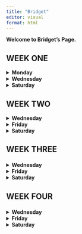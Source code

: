```yaml
---
title: "Bridget"
editor: visual
format: html
---
```


**Welcome to Bridget's Page.**

<H2>WEEK ONE</H2>

<details>

<summary><strong>Monday</strong></summary>

**Week 1 submissisions**

## **Monday Excel Tutorial**

In Monday's class, we learned how to identify cells, columns, and rows in an Excel worksheet.

-   **Cells** are the basic unit of Excel where you enter data. Each cell is identified by a unique address combining the column letter and row number.

-   **Columns** are the vertical sets of cells labeled with letters.

-   **Rows** are the horizontal sets of cells labeled with numbers.

Some of the essential Excel functions we learned about are the following:

-   **SUM** is the function that adds all the numbers in a range of cells.

-   **AVERAGE** is the function that calculates the average of numbers in a range.

-   **MAX** is the function that finds the maximum value in a range.

-   **MIN** is the function that finds the minimum value in a range.

The formula for all previous functions is = before the function and a parenthesis containing the cells. Ex: =SUM(A5:B5)

## Basic Functions

Once the Excel worksheet is created and named correctly, we can start cleaning the data so we do not encounter any errors or make sure our visualizations make sense with the information we care about, taking outliers out or NAs. In this case, I removed all NAs in my data set by selecting the dataset, going to Data in the menu bar, choosing a filter, and checking NAs off.

### Scatter Plot

I created a scatter plot by selecting the data, clicking insert in the menu bar, and selecting scatter plot in recommended charts.

![](Scatterplot.png)

### Line Plot

I created a line plot by selecting the data, clicking insert in the menu bar, and selecting line plots in recommended charts.

![](Lineplot.png)

### Bar Chart

I created a bar chart by selecting the data, clicking insert in the menu bar, and selecting bar chart in recommended charts.

![](Barchart.png)

### Pie Chart

I created a pie chart by selecting the data, clicking Insert in the menu bar, and selecting pie charts from the recommended charts.

![](Piechart.png)

### Histogram

I created a Histogram by selecting the data, clicking insert in the menu bar, and selecting Histogram in recommended charts.

![](Histogram.png)

### Conclusion

The best charts to visualize this specific data are scatter plots and line plots. With these charts, we can understand the data and observe all the characteristics in an organized way using color. The other graphs are more complex to understand, and it is challenging to recognize repeated numbers and consider them individually, which makes the chart too broad.

</details>

<details>

<summary><strong>Wednesday</strong></summary>

## Wednesday Example

In Monday's class, we learned how to identify cells, columns, and rows in an Excel worksheet. After completing the airquality example, we selected our own datasets. I chose the attenu dataset, which provides information on earthquake attenuation---how the strength of seismic waves decreases as they travel through the Earth. The Joyner--Boore Attenuation Data includes peak acceleration measurements from various observation stations for 23 California earthquakes. This dataset is commonly used to model how ground acceleration (the shaking during an earthquake) decreases with distance from the epicenter and is affected by the earthquake's magnitude. It's valuable for studying seismic wave behavior and predicting ground motion intensity at different distances from an earthquake. It uses five variables (Event, Magnitude, Station, Distance, and Acceleration) with 182 observations.

-   **Event** is the numeric Event Number.

-   **Mag** is the numeric Moment Magnitude.

-   **Station** is the factor Station Number.

-   **Distance** is the numeric Station-hypocenter distance (km).

-   **Acceleration** is the numeric Peak acceleration (g).

## Basic Functions

Once the Excel worksheet is created and named correctly, we can start cleaning the data so we do not encounter any errors or make sure our visualizations make sense with the information we care about, taking outliers out or NAs. In this case, I removed all NAs in my data set by selecting the dataset, going to Data in the menu bar, choosing a filter, and checking NAs off. I also removed all the numbers that made no sense in a numeric column.

### Variables to be evaluated

I will evaluate **Magnitude** and **Distance** to model how earthquake recordings vary with both the magnitude of the quake and the distance at which it is observed. In other words, how depending on the magnitude people further from the epicenter can still feel it.

### Scatter Plot

![](Scatterplot.png)

In this graph, the X-axis shows earthquake magnitude, ranging from about 4 to 8, while the Y-axis represents the distance from the earthquake epicenter in kilometers, going from 0 to 400. For higher magnitudes, the distances are more dispersed, with some data points reaching distances of 350 km or more. A positive relationship between magnitude and distance is suggested, as larger magnitudes correspond to a wider range of distances, indicating that stronger earthquakes may be detected at stations farther from the epicenter.

### Line Plot

![](Lineplot.png)

In this chart, the X-axis is a sequence of data points associated with magnitude and distance values, while the Y-axis shows values for magnitude (in blue) and distance (in orange). We can observe how the distance fluctuates considerably, with peaks reaching up to 350 km, indicating that some earthquakes are recorded at distant stations, though many are detected closer to the epicenter. The magnitude line remains mostly flat along the bottom, suggesting that the magnitude values show little variation compared to the distance. However, we must consider that earthquake magnitudes above 4 can already cause damage. If we made them individual graphs it would reflect better the magnitude. And ultimately determine that higher magnitudes are felt in further locations. In this plot, the earthquakes seem to have relatively consistent magnitudes, likely within a narrow range, while the distance varies more significantly.

### Bar Chart

![](Barchart.png)

In this chart, the X-axis represents a sequence of data points linked to magnitude and distance values, while the Y-axis displays magnitude (in blue) and distance (in orange). The distance fluctuates significantly, with peaks up to 350 km, indicating that some earthquakes are recorded at distant stations, though many are detected closer to the epicenter. The magnitude line remains mostly flat near the bottom, showing minimal variation in magnitude compared to the distance. However, it's important to note that magnitudes above 4 can still cause damage. Separate graphs for magnitude and distance would better highlight magnitude trends, showing that stronger earthquakes are often felt at greater distances. Overall, this chart reflects relatively consistent earthquake magnitudes, likely within a narrow range, while distances vary more substantially.

### Pie Chart

![](Piechart.png)

The pie chart visually displays the distribution of magnitude and distance values within the data set, with magnitude shown in blue and distance in orange. The largest slice represents distance, indicating it is the most frequent or dominant value. However, pie charts are not well-suited for our analysis, as they make it challenging to compare values and are not ideal for illustrating relationships between variables.

### Histogram

![](Histogram.png)

The histogram above analyzes the distribution of magnitudes across various distance ranges. The X-axis represents these distance ranges, divided into bins, while the Y-axis indicates the frequency of occurrences within each bin. The data reveals a higher frequency of observations in the lower distance ranges, with fewer observations as the distances increase. Most of the observations are concentrated within the first distance range (0.6, 42.6\], suggesting that a significant portion of the data is clustered in this region. The presence of a long tail points to potential outliers or extreme values, which may require further investigation.

## Conclusion

The best charts to visualize this specific data are scatter plots.Line plots and bar charts may be better if we consider the variables individually. With these charts, we can understand the data and observe all the characteristics in an organized way using color. The other graphs are more complex to understand, and it is challenging to recognize repeated numbers and consider them individually, which makes the chart too broad.

</details>

<details>

<summary><strong>Saturday</strong></summary>

### Source

After selecting the dataset from the list provided in class, I entered the link under source, which led me to the epa.gov webpage.

### Finding the Dataset

I scrolled down, and in the website's footer, under connect, I selected the option called Data. EPA data is organized by topic to help users find the necessary information.

The topic I selected is **air**, which goes over **air quality data** from stationary and mobile sources to protect public health and public welfare.

(You may also find the data by searching datasets in the lookup section and selecting "Air Data Air Quality Data Collected at Outdoor Monitors Across the US.")

### Downloading the Data

Once you choose the topic, we go to the "Download Data" section and select "Download Daily Data." Here, you will find a tool that queries daily air quality summary statistics for the criteria pollutants by monitor. You can get data for specific monitors or all monitors in a city, county, or state.

The pollutant I chose was **ozone**, and the year I selected it was 2023. The geographic area is Florida. The cities to be considered are Miami,Fort Lauderdale, and West Palm Beach. Specifically in the Miami-Dade county. I selected All Sites and clicked "Get Data," which downloaded an Excel file.

### About the Dataset (Summary)

The topic I chose is Airquality focused on air pollutant, specifically ozone. Ozone is a harmful gas formed when pollutants from vehicles, industries, and other sources react with sunlight. We will look into the levels in Florida, Miami,Fort Lauderdale, and West Palm Beach. Specifically in the Miami-Dade county. There are 21 variables in this dataset and 710 observations.

-   **Date** refers to the date on which air quality measurements were taken.

-   **Source** refers to the origin or provider of the air quality measurements.

-   **Site ID** represents a unique identifier for a specific monitoring location or station where the air quality measurements are collected.

-   **POC** is the numeric Event Number.

-   **Daily Max 8-hour Ozone Concentration** refers to the highest average ozone concentration measured over an 8-hour period within a single day.

-   **Units** indicates the measurement units used for the various air quality parameters recorded in the dataset.It is measured in parts per million (ppm).

-   **Daily AQI Value** refers to the Air Quality Index (AQI) value calculated for a specific day.The AQI is a numerical scale used to communicate the quality of the air in terms of how it affects health.

-   **Local Site Name** refers to the specific name or designation given to the monitoring location or station where the air quality measurements are taken.

-   **Daily Obs Count** refers to the number of observations or measurements taken for a specific air quality parameter on a given day.

-   **Percent Complete** indicates the proportion of data that is available and valid for a given parameter or time period compared to the total amount of expected data.

-   **AQS Parameter code** is a unique identifier used by the Air Quality System (AQS) to categorize and specify different air quality parameters measured in the dataset.

-   **AQS Parameter Description** it provides a textual description of the air quality parameter associated with a specific AQS Parameter Code.

-   **Method Code** refers to a unique identifier assigned to a specific method or technique used for measuring an air quality parameter.

-   **CBSA Code** it stands for Core Based Statistical Area Code. It is a unique identifier used in the United States to designate specific geographic areas defined by the U.S. Office of Management and Budget (OMB) for statistical purposes.

-   **CBSA Name** refers to the descriptive name of a Core Based Statistical Area (CBSA).

-   **State FIPS Code** i is a numeric code assigned to each U.S. state and federal district by the Federal Information Processing Standards (FIPS).

-   **State** refers to the U.S. state or jurisdiction where the air quality measurements were collected.

-   **County FIPS Code** it is a numeric code assigned to each county or equivalent jurisdiction within a state by the Federal Information Processing Standards (FIPS).

-   **County** refers to the specific county or equivalent administrative region where the air quality measurements were taken.

-   **Site Latitude** refers to the geographical latitude coordinate of the monitoring site.

-   **Site Longitude** refers to the geographical longitude coordinate of the monitoring site.

### Cleaning Data

I went over the Excel document and did not observe any NA values. I did however, encounter some blank cells in the Method Code. All the cells had the number 47 but I chose to delete those that did not have any method listed since I did not want to assume.

I removed all NAs in my data set by selecting the dataset, going to Data in the menu bar, choosing a filter, and checking NAs off.

### Variables to evaluate

The variables I will consider are Daily AQI Value and Local Site Name. Our goal is to analyze the air quality by location.

### Scatter Plot

### Line Plot

### Bar Chart

### Pie Chart

### Histogram

## Conclusion

</details>

<H2>WEEK TWO</H2>

<details>

<summary><strong>Wednesday</strong></summary>

PLACE TEXT HERE

</details>

<details>

<summary><strong>Friday</strong></summary>

### Dataset

In today's class we continued to use the airquiality dataset which measures the air quality measurements in New York daily as of May to September 1973. These are only the summer months. The source is the New York State Department of Conservation (ozone data) and the National Weather Service (meteorological data).It has 6 variables (Ozone, Solar, Wind, Temperature, Month, Day) and 153 observations.

### Chosen Variables

The two variables I will analyze are Ozone and Temperature. The ozone variable measures the ozone levels in parts per billion from 1300 to 1500 hours at Roosevelt . The temperature is the maximum daily temperature in degrees Fahrenheit at La Guardia Airport. We want to evaluate if higher temperatures affect the ozone levels.

## Scatter Plot

![](Ozonescatter.png)

In this scatter plot, we evaluate ozone and temperature. Ozone is on the X-axis, which represents the ozone levels per billion. Temperature is on the Y-axis, and the values are in degrees Fahrenheit. We can observe an upward trend as ozone levels and temperature increase. However, most of the data points are located in clusters between 0 and 80 for ozone and between 60 and 100 for temperature. We find a couple of outliers beyond 120 ppb of ozone, but they are scattered and very few. This suggests that the higher the temperature, the higher the ozone levels are.

## Histogram

![](Ozonehist.png)

The previous histogram evaluates the ozone levels and how frequently different ranges of ozone values appear in the dataset. The X-axis is the ozone ranges divided into bins. The Y-axis shows the count (frequency) at which they occur. The graph shows that most ozone readings fall in the lowest bin (1,25), with almost 50 occurrences. The second largest group is (25,49). We may conclude that lower ozone levels are more common in the dataset (or in New York). Higher ozone levels are rare.

## Pivot Table 1

![](Pivot1.png)

This pivot table analyzes the average temperature and average ozone levels per day of the month. The temperature values range from approximately 70° to 84°, while ozone levels vary from 12 to 97. The first few days of the month appear to have the highest temperatures. Ozone levels exhibit more significant fluctuations compared to temperature. This suggests that ozone concentrations are more influenced by factors other than simple seasonal patterns.

## Pivot Table 2

![](Pivot2.png)

Here, we have a pivot table with ozone levels on the row label and average temperature on the column section. We are looking into the average temperature in the different groups of ozone levels. I made the groups by selecting the desired range, right-clicking, and selecting the group. Group 1 has (1,24) ozone level, and Group 2 has (27,50), Group 3 (52,76), Group 4 (77,97), and Group 5 (108,168). We can observe the temperature correlation whenever the ozone levels are from 1 to 25 and so on. The table shows us that the average temperature is higher in the (77,97) range.

## Pivot Table 3

![](Pivot3.png)

The previous pivot table is looking into the corresponding maximum of ozone levels and temperature given each month we are considering. the months are form May to September which are summer months. We observe that August had the highest ozone levels with 168 levels per billion and also the highest temperatures with 97 degrees Fahrenheit.

## Pivot Table 4

![](Pivot4.png)

The previous pivot table is looking into the corresponding minimum of ozone levels and temperature given each month we are considering. the months are form May to September which are summer months. We observe that May had the lowest ozone levels with 1 level per billion and also the lowest temperatures with 56 degrees Fahrenheit.

## Pivot Table 5

![](Pivot5.png)

This pivot table analyzes the relationship between wind speed and temperature to explore potential correlations. Wind speeds range from around 1.7 to 20.7 units, while temperatures vary between 57° and 94°, indicating substantial fluctuation across different wind speeds. A general pattern suggests that temperatures tend to decrease as wind speeds rise. However, exceptions to this trend imply that other factors may also impact temperature.

</details>

<details>

<summary><strong>Saturday</strong></summary>

## Midterm Dataset

### Source

After selecting the dataset from the list provided in class, I entered the link under source, which led me to the epa.gov webpage.

### Finding the Dataset

I scrolled down, and in the website's footer, under connect, I selected the option called Data. EPA data is organized by topic to help users find the necessary information.

The topic I selected is **air**, which goes over **air quality data** from stationary and mobile sources to protect public health and public welfare.

(You may also find the data by searching datasets in the lookup section and selecting "Air Data Air Quality Data Collected at Outdoor Monitors Across the US.")

### Downloading the Data

Once you choose the topic, we go to the "Download Data" section and select "Download Daily Data." Here, you will find a tool that queries daily air quality summary statistics for the criteria pollutants by monitor. You can get data for specific monitors or all monitors in a city, county, or state.

The pollutant I chose was **ozone**, and the year I selected it was 2023. The geographic area is Florida. The cities to be considered are Miami,Fort Lauderdale, and West Palm Beach. Specifically in the Miami-Dade county. I selected All Sites and clicked "Get Data," which downloaded an Excel file.

### About the Dataset (Summary)

The topic I chose is Airquality focused on air pollutant, specifically ozone. Ozone is a harmful gas formed when pollutants from vehicles, industries, and other sources react with sunlight. We will look into the levels in Florida, Miami,Fort Lauderdale, and West Palm Beach. Specifically in the Miami-Dade county. There are 21 variables in this dataset and 710 observations.

-   **Date** refers to the date on which air quality measurements were taken.

-   **Source** refers to the origin or provider of the air quality measurements.

-   **Site ID** represents a unique identifier for a specific monitoring location or station where the air quality measurements are collected.

-   **POC** is the numeric Event Number.

-   **Daily Max 8-hour Ozone Concentration** refers to the highest average ozone concentration measured over an 8-hour period within a single day.

-   **Units** indicates the measurement units used for the various air quality parameters recorded in the dataset.It is measured in parts per million (ppm).

-   **Daily AQI Value** refers to the Air Quality Index (AQI) value calculated for a specific day.The AQI is a numerical scale used to communicate the quality of the air in terms of how it affects health.

-   **Local Site Name** refers to the specific name or designation given to the monitoring location or station where the air quality measurements are taken.

-   **Daily Obs Count** refers to the number of observations or measurements taken for a specific air quality parameter on a given day.

-   **Percent Complete** indicates the proportion of data that is available and valid for a given parameter or time period compared to the total amount of expected data.

-   **AQS Parameter code** is a unique identifier used by the Air Quality System (AQS) to categorize and specify different air quality parameters measured in the dataset.

-   **AQS Parameter Description** it provides a textual description of the air quality parameter associated with a specific AQS Parameter Code.

-   **Method Code** refers to a unique identifier assigned to a specific method or technique used for measuring an air quality parameter.

-   **CBSA Code** it stands for Core Based Statistical Area Code. It is a unique identifier used in the United States to designate specific geographic areas defined by the U.S. Office of Management and Budget (OMB) for statistical purposes.

-   **CBSA Name** refers to the descriptive name of a Core Based Statistical Area (CBSA).

-   **State FIPS Code** i is a numeric code assigned to each U.S. state and federal district by the Federal Information Processing Standards (FIPS).

-   **State** refers to the U.S. state or jurisdiction where the air quality measurements were collected.

-   **County FIPS Code** it is a numeric code assigned to each county or equivalent jurisdiction within a state by the Federal Information Processing Standards (FIPS).

-   **County** refers to the specific county or equivalent administrative region where the air quality measurements were taken.

-   **Site Latitude** refers to the geographical latitude coordinate of the monitoring site.

-   **Site Longitude** refers to the geographical longitude coordinate of the monitoring site.

### Cleaning Data

I went over the Excel document and did not observe any NA values. I did however, encounter some blank cells in the Method Code. All the cells had the number 47 but I chose to delete those that did not have any method listed since I did not want to assume.

I removed all NAs in my data set by selecting the dataset, going to Data in the menu bar, choosing a filter, and checking NAs off.

### Variables to evaluate

The variables I will consider are Daily AQI Value and Local Site Name. Our goal is to analyze the air quality by location.

### Scatter Plot

### Line Plot

### Bar Chart

### Pie Chart

### Histogram

## Conclusion

</details>

<h2>

WEEK THREE

</H2>

<details>

<summary><strong>Wednesday</strong></summary>

## Attenu

The dataset that I will be using is Attenu (Attenuation). It provides information on earthquake attenuation---how the strength of seismic waves decreases as they travel through the Earth. The Joyner--Boore Attenuation Data includes peak acceleration measurements from various observation stations for 23 California earthquakes. This dataset is commonly used to model how ground acceleration (the shaking during an earthquake) decreases with distance from the epicenter and is affected by the earthquake's magnitude. It's valuable for studying seismic wave behavior and predicting ground motion intensity at different distances from an earthquake. It uses five variables (Event, Magnitude, Station, Distance, and Acceleration) with 182 observations.

## Tableau

I went to the Tableau public access website and created an account to access Tableau. On the top left, I went to create and select web authoring. There, I uploaded my file (dataset).

An advantage to this dataset is that I can understand all its data. Using Tableau, I could graph the significance and correlation of variables like magnitude and acceleration in each location and use colors to better tell that story.

## Dashboard

To create a dashboard in Tableau, I followed these steps:

1.  Build and Customize the Graphs: I began by creating an initial graph. I duplicated it once it met my requirements to save time and modified the variables or graph type to suit my analysis. To enhance customization, I used Tableau's options to drag variables into elements such as size, color, or shape. If I was unsure which graph type to use, Tableau's "Show Me" feature offered a range of suggestions for visualizing the data effectively.I used filters and parameters in cases where the graphs were too long.

2.  Set Columns and Rows: When building the graphs, I placed string (categorical) values in the columns and numerical values in the rows. This arrangement helped structure the data to tell a clear and coherent story. I always double-checked that the information was logically presented and visually meaningful.

3.  Repeat for Multiple Graphs: I repeated the process, creating at least four visualizations to gain a well-rounded data perspective. This ensured that my dashboard displayed diverse insights.

4.  Create the Dashboard: Once all my visualizations were ready, I clicked the dashboard button next to the sheet number to start building the dashboard. I customized its size by adjusting the height and width to match the desired layout.

5.  Organize the Sheets: I dragged each graph sheet into the dashboard workspace, carefully arranging and organizing them into a clear, easy-to-navigate structure. I made sure the layout was logical and visually appealing.

6.  Publish and Share: I published the dashboard once I was satisfied with the final design. After publishing it, I clicked the "Share" button and copied the link to distribute or present the dashboard to others.

The types of charts I used are bubble chart, bar chart, scatter plot, and line graph.

## Link

<https://public.tableau.com/views/Dashboard1_17262867723790/Dashboard1?:language=en-US&publish=yes&:sid=&:redirect=auth&:display_count=n&:origin=viz_share_link>

</details>

<details>

<summary><strong>Friday</strong></summary>

PLACE TEXT HERE

</details>

<details>

<summary><strong>Saturday</strong></summary>

<h3>Midterm Dashboard</h3>

## Dataset

This dataset is about Airquality focused on air pollutants, specifically ozone. Ozone is a harmful gas formed when pollutants from vehicles, industries, and other sources react with sunlight. We will look into the levels in Florida, Miami,Fort Lauderdale, and West Palm Beach. Specifically in the Miami-Dade county. The source is the EDA website and the year we are focusing in is 2023. There are 21 variables in this dataset and 710 observations. The variables are Date, Source, Site ID, POC, Daily Max 8-hour Ozone Concentration, Units, Daily AQI Value, Local Site Name, Daily Obs Count, Percent Complete, AQS Parameter code, AQS Parameter Description, Method Code, CBSA Code, CBSA Name, State FIPS Code, State, County FIPS Code, County, Site Latitude, and Site Longitude.

## Tableau

I went to Tableau's public access website and created an account to access Tableau. On the top left, I went to create and select web authoring. There, I uploaded my file (dataset).

Tableau recognized that my data set had locations, so I could play around with maps and geographic locations, which was really fun.

It was a little hard to continue using the variables that I had previously used in the past weeks, so I had to opt for others, which still told me valuable information about the dataset. The option "show me more" was also very useful in making the graphs.

## Dashboard

To create a dashboard in Tableau, I followed these steps:

1.  Build and customize the graphs: I started by creating a graph. Once I was satisfied with the first one, I duplicated it, modified the variables, and adjusted the graph type to suit my needs. I dragged the variables into elements like size, color, or shape for further customization. When unsure about the best graph type to use, Tableau provides suggestions through the "Show Me" feature, which offers additional visualization options. I used filters and parameters in cases where the graphs were too long.

2.  Use columns and rows: When setting up the graph, I tried placing string (categorical) values in the columns and numerical values in the rows. This layout often helps to ensure the visualization tells a coherent story. I then check if the data makes sense, both visually and contextually.

3.  Repeat for multiple graphs: After completing one graph, I repeated the process to create at least four different visualizations. This provided a diverse set of insights for the dashboard.

4.  Create the dashboard: Once all my graphs were ready, I clicked the dashboard button located next to the sheet number. In this view, you can adjust the height and width of your dashboard to your desired dimensions.

5.  Drag and Organize Sheets: I dragged the sheets with graphs into the dashboard workspace. Then, I arrange and organize them to create a clean, logical layout.

6.  Publish and Share: I published the dashboard when I was happy with the final design. After publishing, I clicked the "Share" button and copied the provided link to distribute my work.

The types of charts I used are map, scatter plot, bar chart, and area chart.

## Link

<https://public.tableau.com/views/MidtermDashboard_17262890293270/Dashboard1?:language=en-US&:sid=&:redirect=auth&:display_count=n&:origin=viz_share_link>

</details>

<h2>

WEEK FOUR

</H2>

<details>

<summary><strong>Wednesday</strong></summary>

INSERT TEXT HERE

</details>

<details>

<summary><strong>Friday</strong></summary>

## Jupyter Lab Work
We learnt Visualization using Python today. For more details please refer to my Jupyter note by clicking the below link.

 [Tut2_Python_Jaen_092024.ipynb](Tut2_Python_Jaen_092024.ipynb).

</details>

<details>

<summary><strong>Saturday</strong></summary>

INSERT TEXT HERE

</details>
